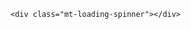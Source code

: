 <link rel="stylesheet" href="mastodon-timeline.min.css" />
<script src="mastodon-timeline.umd.js"></script>

<div id="mt-container" class="mt-container">
  <div class="mt-body" role="feed">
    <div class="mt-loading-spinner"></div>
  </div>
</div>

<script>
const myTimeline = new MastodonTimeline.Init({
  mtContainerId: 'mt-container',
  instanceUrl: 'https://hachyderm.io', // Change this to your preferred instance
  timelineType: 'profile', // or 'hashtag' or 'profile'
  userId: '109858074080091787',
  profileName: '@R_Forwards',
  maxNbPostShow: '10',
  maxNbPostFetch: '10',
  insistSearchContainer: true, // This helps with timing issues
  insistSearchContainerTime: '5000' // Wait up to 5 seconds for container
});
</script>